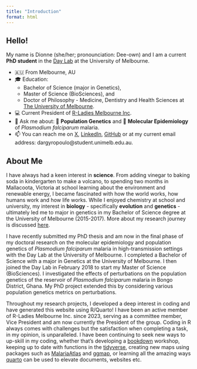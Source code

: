 ```yaml
---
title: "Introduction"
format: html
---
```


## Hello!

My name is Dionne (she/her; pronounciation: Dee-own) and I am a current **PhD student** in the [Day Lab](https://biomedicalsciences.unimelb.edu.au/sbs-research-groups/microbiology-and-immunology-research-groups/day-laboratory-malaria-genomics,-epidemiology-and-control) at the University of Melbourne. 

- 🇦🇺 From Melbourne, AU
- 🎓 Education: 
  - Bachelor of Science (major in Genetics), 
  - Master of Science (BioSciences), and 
  - Doctor of Philosophy - Medicine, Dentistry and Health Sciences at [The University of Melbourne](https://www.unimelb.edu.au/). 
- 💻 Current President of [R-Ladies Melbourne Inc](https://twitter.com/rladiesmelb). 
- 💬 Ask me about: 🧬 **Population Genetics** and 🔎 **Molecular Epidemiology** of *Plasmodium falciparum* malaria. 
- 📫 You can reach me on [X](https://twitter.com/DionneArgy), [LinkedIn](https://www.linkedin.com/in/dionne-argyropoulos-47749b14b/), [GitHub](https://github.com/dionnecargy) or at my current email address: dargyropoulo@student.unimelb.edu.au. 

## About Me

I have always had a keen interest in **science**. From adding vinegar to baking soda in kindergarten to make a volcano, to spending two months in Mallacoota, Victoria at school learning about the environment and renewable energy, I became fascinated with how the world works, how humans work and how life works. While I enjoyed chemistry at school and university, my interest in **biology** - specifically **evolution** and **genetics** - ultimately led me to major in genetics in my Bachelor of Science degree at the University of Melbourne (2015-2017). More about my research journey is discussed [here](). 

I have recently submitted my PhD thesis and am now in the final phase of my doctoral research on the molecular epidemiology and population genetics of *Plasmodium falciparum* malaria in high-transmission settings with the Day Lab at the University of Melbourne. I completed a Bachelor of Science with a major in Genetics at the University of Melbourne. I then joined the Day Lab in February 2018 to start my Master of Science (BioSciences). I investigated the effects of perturbations on the population genetics of the reservoir of *Plasmodium falciparum* malaria in Bongo District, Ghana. My PhD project extended this by considering various population genetics metrics on perturbations. 

Throughout my research projects, I developed a deep interest in coding and have generated this website using R/Quarto! I have been an active member of R-Ladies Melbourne Inc. since 2023, serving as a committee member, Vice President and am now currently the President of the group. Coding in R always comes with challenges but the satisfaction when completing a task, in my opinion, is unparalleled. I have been continuing to seek new ways to up-skill in my coding, whether that's developing a [bookdown](https://r-ladiesmelbourne.github.io/17-11-23-ItTakesASpark/) workshop, keeping up to date with functions in the [tidyverse](https://www.tidyverse.org/), creating new maps using packages such as [MalariaAtlas](https://malariaatlas.org/) and [ggmap](https://journal.r-project.org/archive/2013-1/kahle-wickham.pdf), or learning all the amazing ways [quarto](https://quarto.org/docs/guide/) can be used to elevate documents, websites etc. 

